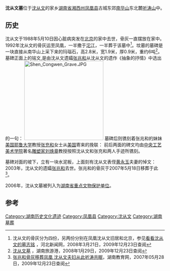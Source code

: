 {{文物保护单位
| 级别 = 省级
| 省区市 = 湖南省
| 名称 = 沈从文墓
| 图片 = [[File:Shen_Congwen_Grave_in_Fenghuang_County.JPG|200px]]
| 编号 = 8-77
| 分类 = 近现代纪念建筑及重要史迹
| 时代 = [[现代|现代]]
| 所在 = [[湘西州|湘西州]][[凤凰县|凤凰县]]
| 登录 = 2006年5月31日公布
}}
'''沈从文墓'''位于[[沈从文|沈从文]]的家乡[[湖南省|湖南省]][[湘西州|湘西州]][[凤凰县|凤凰县]]古城东郊[[南华山|南华山]]东北麓[[听涛山|听涛山]]中。

==历史==
沈从文于1988年5月10日因心脏病突发在[[北京|北京]]的家中去世，骨灰一直摆放在家中。1992年沈从文的骨灰运至凤凰，一半撒于[[沱江|沱江]]，一半葬于该墓中<ref>沈从文的骨灰分为四份，另两份分别在凤凰沈从文旧居和北京，参见[http://cul.hebnews.cn/wx/xs/2008/0321/ff80808118c4c6b00118cf50f9385f64.html 看看沈从文的墓志铭] {{webarchive|url=https://web.archive.org/web/20080617122231/http://cul.hebnews.cn/wx/xs/2008/0321/ff80808118c4c6b00118cf50f9385f64.html |date=2008-06-17 }}，河北新闻网，2008年3月21日，2009年12月23日查阅</ref>。坟墓的墓碑是一块直接从南华山上采下来的玛瑙石，高2.8米，宽1.9米，厚0.9米，重约6吨<ref>[http://www.hn-travel.com/news/Html/200812914173-1.html 沈从文墓] {{Wayback|url=http://www.hn-travel.com/news/Html/200812914173-1.html |date=20081217031304 }}，湖南旅游港，2008年1月29日，2009年12月23日查阅</ref>。墓碑正面上的铭文,是由沈从文遗孀[[张兆和|张兆和]]从沈从文的遗作《抽象的抒情》中选出的一句：
{{cquote|照我思索，能理解‘我’；<br />
照我思索，可认识‘人’
}}
[[File:Shen_Congwen_Grave.JPG|250px]]
墓碑后则镌刻着张兆和的妹妹[[美国|美国]][[耶鲁大学|耶鲁大学]]教授[[张充和|张充和]]女士从[[美国|美国]]寄来的挽联：
{{cquote|不折不从，亦慈亦让；<br />
星斗其文，赤子其人。
}}
前后两面的碑文均由[[中央工艺美术学院|中央工艺美术学院]]著名[[雕塑家|雕塑家]][[刘焕章|刘焕章]]教授按照沈从文和张充和两人手迹所镌刻。

墓碑对面的坡下，立有一块水泥板，上面刻有沈从文表侄[[黄永玉|黄永玉]]夫妻的悼文：
{{cquote|一个士兵要不战死沙场，便是回到故乡}}
2003年，沈从文的遗孀[[张兆和|张兆和]]去世。张兆和的骨灰于2007年5月18日移葬于此<ref>[http://old.hnedu.cn/web/0/200706/09201858968.html 张兆和骨灰移葬凤凰 沈从文夫妇从此听涛共眠]{{dead link|date=2018年3月 |bot=InternetArchiveBot |fix-attempted=yes }}，湖南教育网，2007年05月28日，2009年12月23日查阅</ref>。

2006年，沈从文墓被列入为[[湖南省重点文物保护单位|湖南省重点文物保护单位]]。

==参考==
<references />

[[Category:湖南历史文化遗迹|Category:湖南历史文化遗迹]]
[[Category:凤凰县|Category:凤凰县]]
[[Category:沈从文|Category:沈从文]]
[[Category:湖南墓葬|Category:湖南墓葬]]